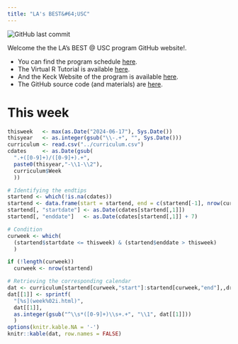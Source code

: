 ```yaml
---
title: "LA's BEST&#64;USC"
---
```


<img alt="GitHub last commit" src="https://img.shields.io/github/last-commit/USCbiostats/LAsBEST">

Welcome the the LA's BEST @ USC program GitHub website!.

- You can find the program schedule [here](curriculum.html).
- The Virtual R Tutorial is available [here](https://uscbiostats.shinyapps.io/Introduction_to_R/).
- And the Keck Website of the program is available [here](https://lasbest.usc.edu/).
- The GitHub source code (and materials) are [here](https://github.com/USCbiostats/LAsBEST).

# This week

```r
thisweek   <- max(as.Date("2024-06-17"), Sys.Date())
thisyear   <- as.integer(gsub("\\-.+", "", Sys.Date()))
curriculum <- read.csv("../curriculum.csv")
cdates     <- as.Date(gsub(
  ".+([0-9]+)/([0-9]+).+",
  paste0(thisyear,"-\\1-\\2"),
  curriculum$Week
  ))

# Identifying the endtips
startend <- which(!is.na(cdates))
startend <- data.frame(start = startend, end = c(startend[-1], nrow(curriculum)))
startend[, "startdate"] <- as.Date(cdates[startend[,1]])
startend[, "enddate"]   <- as.Date(cdates[startend[,1]] + 7)

# Condition
curweek <- which(
  (startend$startdate <= thisweek) & (startend$enddate > thisweek)
  )

if (!length(curweek))
  curweek <- nrow(startend)

# Retrieving the corresponding calendar
dat <- curriculum[startend[curweek,"start"]:startend[curweek,"end"],,drop=FALSE]
dat[[1]] <- sprintf(
  "[%s](week%02i.html)",
  dat[[1]],
  as.integer(gsub("^\\s*([0-9]+)\\s+.+", "\\1", dat[[1]]))
  )
options(knitr.kable.NA = '-')
knitr::kable(dat, row.names = FALSE)
```

